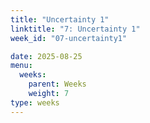```yaml
---
title: "Uncertainty 1"
linktitle: "7: Uncertainty 1"
week_id: "07-uncertainty1"

date: 2025-08-25
menu:
  weeks:
    parent: Weeks
    weight: 7
type: weeks
---
```

